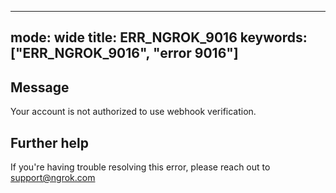 
---
mode: wide
title: ERR_NGROK_9016
keywords: ["ERR_NGROK_9016", "error 9016"]
---

## Message
Your account is not authorized to use webhook verification.




## Further help
If you're having trouble resolving this error, please reach out to [support@ngrok.com](mailto:support@ngrok.com?subject=Help%20with%20ERR_NGROK_9016)

